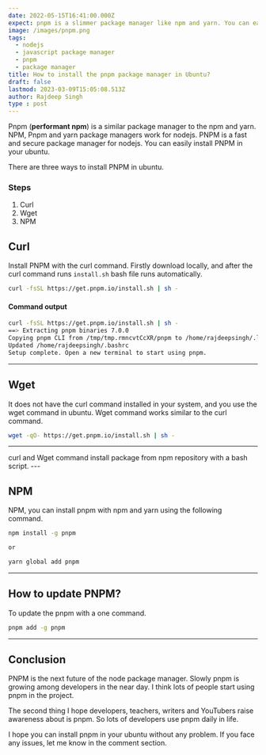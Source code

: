 ```yaml
---
date: 2022-05-15T16:41:00.000Z
expect: pnpm is a slimmer package manager like npm and yarn. You can easily install pnpm on your Ubuntu or other Linux distro.
image: /images/pnpm.png
tags:
  - nodejs
  - javascript package manager
  - pnpm
  - package manager
title: How to install the pnpm package manager in Ubuntu?
draft: false
lastmod: 2023-03-09T15:05:08.513Z
author: Rajdeep Singh
type : post
---
```


Pnpm (**performant npm**) is a similar package manager to the npm and yarn. NPM,
Pnpm and yarn package managers work for nodejs. PNPM is a fast and secure
package manager for nodejs. You can easily install PNPM in your ubuntu.

There are three ways to install PNPM in ubuntu.

### Steps

1. Curl
2. Wget
3. NPM

## Curl

Install PNPM with the curl command. Firstly download locally, and after the curl
command runs `install.sh` bash file runs automatically.

```bash
curl -fsSL https://get.pnpm.io/install.sh | sh -
```

#### **Command output**

```bash
curl -fsSL https://get.pnpm.io/install.sh | sh -
==> Extracting pnpm binaries 7.0.0
Copying pnpm CLI from /tmp/tmp.rmncvtCcXR/pnpm to /home/rajdeepsingh/.local/share/pnpm/pnpm
Updated /home/rajdeepsingh/.bashrc
Setup complete. Open a new terminal to start using pnpm.
```

---

## Wget

It does not have the curl command installed in your system, and you use the wget
command in ubuntu. Wget command works similar to the curl command.

```bash
wget -qO- https://get.pnpm.io/install.sh | sh -
```

---

<Alert color="red">
curl and Wget command install package from npm repository with a bash script.
</Alert>
---

## NPM

NPM, you can install pnpm with npm and yarn using the following command.

```bash
npm install -g pnpm

or

yarn global add pnpm
```

---

## How to update PNPM?

To update the pnpm with a one command.

```bash
pnpm add -g pnpm
```

---

## Conclusion

PNPM is the next future of the node package manager. Slowly pnpm is growing
among developers in the near day. I think lots of people start using pnpm in the
project.

The second thing I hope developers, teachers, writers and YouTubers raise
awareness about is pnpm. So lots of developers use pnpm daily in life.

I hope you can install pnpm in your ubuntu without any problem. If you face any
issues, let me know in the comment section.
